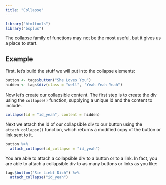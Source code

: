 ```yaml
---
title: "Collapse"
---
```


```r
library("htmltools")
library("bsplus")
```

The collapse family of functions may not be the most useful, but it gives us a place to start. 


## Example

First, let's build the stuff we will put into the collapse elements:

```r
button <- tags$button("She Loves You")
hidden <- tags$div(class = "well", "Yeah Yeah Yeah")
```

Now let's create our collapsible content. The first step is to create the div using the `collapse()` function, supplying a unique id and the content to include.

```r
collapse(id = "id_yeah", content = hidden)
```

Next we attach the id of our collapsible div to our button using the `attach_collapse()` function, which returns a modified copy of the button or link sent to it.

```r
button %>%
  attach_collapse(id_collapse = "id_yeah")
```

You are able to attach a collapsible div to a button or to a link. In fact, you are able to attach a collapsible div to as many buttons or links as you like:

```r
tags$button("Sie Liebt Dich") %>%
  attach_collapse("id_yeah")
```

